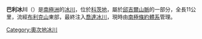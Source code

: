 {{Coord|81|22|S|159|12|E|source:GNIS|display=title}}

'''巴利冰川'''（{{lang-en|Bally Glacier}}）是[[南極洲|南極洲]]的[[冰川|冰川]]，位於[[科茨地|科茨地]]，屬於[[邱吉爾山脈|邱吉爾山脈]]的一部分，全長11公里，流經[[布利克山|布利克山]]東部，最終注入[[喬達冰川|喬達冰川]]，現時由[[南極條約體系|南極條約體系]]管理。

{{DEFAULTSORT:Bally Glacier}}
[[Category:奧次地冰川|Category:奧次地冰川]]


{{OatesLand-geo-stub}}